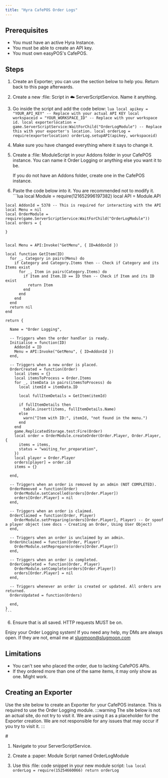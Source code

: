 ```yaml
---
title: "Hyra CafePOS Order Logs"
---
```



## Prerequisites

- <Icon name="fa-brands fa-discord" color="green" /> You must have an active Hyra Instance.
- <Icon name="check" color="green" /> You must be able to create an API key.
- <Icon name="check" color="green" /> You must own easyPOS's CafePOS.

## Steps


  
   1. Create an Exporter; you can use the section below to help you. Return back to this page afterwards.
  
  2.  Create a new :file: <GradientText animated>Script</GradientText> in :cloud: <GradientText animated>ServerScriptService</GradientText>. Name it anything.
  
 3.   Go inside the script and add the code below:
    ```lua
    local apikey = "YOUR_API_KEY" -- Replace with your actual API KEY
    local workspaceid = "YOUR_WORKSPACE_ID" -- Replace with your workspace id.
    local exporterlocation = game.ServerScriptService:WaitForChild("OrderLogModule") -- Replace this with your exporter's location.
    local orderLog = require(exporterlocation)
    orderLog.setupAPI(apikey, workspaceid)
    ```
  
   3. Make sure you have changed everything where it says to change it.
  
  4.  Create a :file: <GradientText animated>ModuleScript</GradientText> in your Addons folder in your CafePOS instance. You can name it Order Logging or anything else you want it to be.
    
      If you do not have an Addons folder, create one in the CafePOS instance.
    
  
 
 5.   Paste the code below into it. You are recommended not to modify it.
    ```lua
    local Module = require(121652996197382)
    local API = Module.API


    local AddonId = 5378 -- This is required for interacting with the API
    local Menu = nil
    local OrderModule = require(game.ServerScriptService:WaitForChild("OrderLogModule"))
    local orders = {

    }


    local Menu = API:Invoke("GetMenu", { ID=AddonId })

    local function GetItem(ID)
      for _, Category in pairs(Menu) do
        if Category and Category.Items then -- Check if Category and its Items exist
          for _, Item in pairs(Category.Items) do
            if Item and Item.ID == ID then -- Check if Item and its ID exist
              return Item
            end
          end
        end
      end
      return nil
    end

    return {

      Name = "Order Logging",

      -- Triggers when the order handler is ready.
      Initialise = function(ID)
        AddonId = ID
        Menu = API:Invoke("GetMenu", { ID=AddonId })
      end,

      -- Triggers when a new order is placed.
      OrderCreated = function(Order)
        local items = {}
        local itemsToProcess = Order.Items
        for _, itemData in pairs(itemsToProcess) do
          local itemId = itemData.ID

          local fullItemDetails = GetItem(itemId)

          if fullItemDetails then
            table.insert(items, fullItemDetails.Name)
          else
            warn("Item with ID:", itemId, "not found in the menu.")
          end
        end
        game.ReplicatedStorage.test:Fire(Order)
        local order = OrderModule.createOrder(Order.Player, Order.Player, {
          items = items,
          status = "waiting_for_preparation",
        })
        local player = Order.Player
        orders[player] = order.id
        items = {}

      end,

      -- Triggers when an order is removed by an admin (NOT COMPLETED).
      OrderRemoved = function(Order)
        OrderModule.setCancelled(orders[Order.Player])
        orders[Order.Player] = nil
      end,

      -- Triggers when an order is claimed.
      OrderClaimed = function(Order, Player)
        OrderModule.setPreparing(orders[Order.Player], Player) -- Or spoof a player object (see docs - Creating an Order, Using User Object)
      end,

      -- Triggers when an order is unclaimed by an admin.
      OrderUnclaimed = function(Order, Player)
        OrderModule.setReprepare(orders[Order.Player])
      end,

      -- Triggers when an order is completed.
      OrderCompleted = function(Order, Player)
        OrderModule.setComplete(orders[Order.Player])
        orders[Order.Player] = nil
      end,

      -- Triggers whenever an order is created or updated. All orders are returned.
      OrdersUpdated = function(Orders)

      end,
    }
    ```
 
  
  6.  Ensure that is all saved. HTTP requests MUST be on.
  

Enjoy your Order Logging system! If you need any help, my DMs are always open. If they are not, email me at [slugmoon@slugmoon.com](mailto:slugmoon@slugmoon.com)

## Limitations

- You can't see who placed the order, due to lacking CafePOS APIs.
- If they ordered more than one of the same items, it may only show as one. Might work.

## Creating an Exporter

Use the site below to create an Exporter for your CafePOS instance. This is required to use the Order Logging module.
:::warning
The site below is not an actual site, do not try to visit it. We are using it as a placeholder for the Exporter creation.
We are not responsible for any issues that may occur if you try to visit it.
:::

<BrowserWindow url="https://docs.hyra.io/api-reference/players/module/creating-an-exporter/devs/raw">
# <Typewriter text="Exporter Creation" loop delay={100} eraseDelay={40} />


  
  1.  Navigate to your ServerScriptService.
  
  
  2.  Create a :paper: Module Script named OrderLogModule
  
 
 3.   Use this :file: code snippet in your new module script:
    ```lua
    local orderLog = require(15254660066)
    return orderLog
    ```
 

</BrowserWindow>